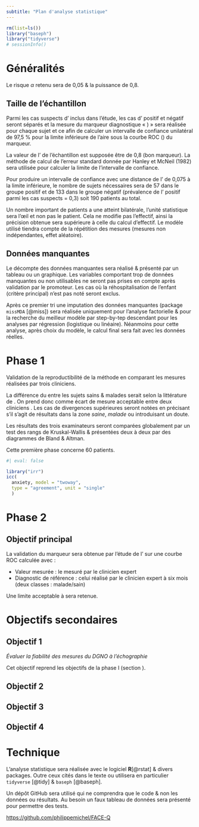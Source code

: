 ```yaml
---
subtitle: "Plan d'analyse statistique"
---
```


```r
rm(list=ls())
library("baseph")
library("tidyverse")
# sessionInfo()
```

# Généralités

Le risque $\alpha$ retenu sera de 0,05 & la puissance de 0,8.

## Taille de l'échantillon

Parmi les cas suspects d’\gls{acg} inclus dans l’étude, les cas d'\gls{acg} positif et \gls{acg} négatif seront séparés et la mesure du marqueur diagnostique « \gls{dgno}) » sera réalisée pour chaque sujet et ce afin de calculer un intervalle de confiance unilatéral de 97,5 % pour la limite inférieure de l'aire sous la courbe ROC
(\gls{auc}) du marqueur.

La valeur de l'\gls{auc} de l'échantillon est supposée être de 0,8 (bon marqueur).
La méthode de calcul de l'erreur standard donnée par Hanley et McNeil (1982) sera
utilisée pour calculer la limite de l'intervalle de confiance.

Pour produire un intervalle de confiance avec une distance de l'\gls{auc} de 0,075 à la
limite inférieure, le nombre de sujets nécessaires sera de 57 dans le groupe \gls{acg}
positif et de 133 dans le groupe \gls{acg} négatif (prévalence de l’\gls{acg} positif parmi les cas suspects = 0,3) soit 190 patients au total.

Un nombre important de patients a une atteint bilatérale, l’unité statistique sera l’œil et non pas le patient. Cela ne modifie pas l’effectif, ainsi la précision obtenue sera
supérieure à celle du calcul d’effectif. Le modèle utilisé tiendra compte de la répétition des mesures (mesures non indépendantes, effet aléatoire).

## Données manquantes

Le décompte des données manquantes sera réalisé & présenté par un tableau ou un graphique. Les variables comportant trop de données manquantes ou non utilisables ne seront pas prises en compte après validation par le promoteur. Les cas où la réhospitalisation de l’enfant (critère principal) n'est pas noté seront exclus. 

Après ce premier tri une imputation des données manquantes (package `missMDA` [@miss]) sera réalisée uniquement pour l'analyse factorielle & pour la recherche du meilleur modèle par step-by-tep descendant pour les analyses par régression (logistique ou linéaire). Néanmoins pour cette analyse, après choix du modèle, le calcul final sera fait avec les données réelles. 


#  Phase 1

Validation de la reproductibilité de la méthode en comparant les mesures réalisées par trois cliniciens. 

La différence du \gls{dgno} entre les sujets sains & malades serait selon la littérature de \qty{2}{\mm}. On prend donc comme écart de mesure acceptable entre deux cliniciens \qty{1}{\mm}. Les cas de divergences supérieures seront notées en précisant s'il s'agit de résultats dans la zone *saine*, *malade* ou introduisant un doute.

Les résultats des trois examinateurs seront comparées globalement par un test des rangs de Kruskal-Wallis & présentées deux à deux par des diagrammes de Bland & Altman.

Cette première phase concerne 60 patients. 

```r
#| eval: false

library("irr")
icc(
  anxiety, model = "twoway", 
  type = "agreement", unit = "single"
  )
```

# Phase 2

## Objectif principal

La validation du marqueur sera obtenue par l'étude de l'\gls{auc} sur une courbe ROC calculée avec :

- Valeur mesurée : le \gls{dgno} mesuré par le clinicien expert
- Diagnostic de référence : celui réalisé par le clinicien expert à six mois (deux classes : malade/sain)

Une limite acceptable à \num{0.8} sera retenue. 

# Objectifs secondaires

## Objectif 1

*Évaluer la fiabilité des mesures du DGNO à l’échographie*



Cet objectif reprend les objectifs de la phase I (section \ref{phase-1}). 





## Objectif 2


## Objectif 3


## Objectif 4



# Technique {.appendix}

L'analyse statistique sera réalisée avec le logiciel **R**[@rstat] & divers packages. Outre ceux cités dans le texte ou utilisera en particulier `tidyverse` [@tidy] & `baseph` [@baseph].

Un dépôt GitHub sera utilisé qui ne comprendra que le code & non les données ou résultats. Au besoin un faux tableau de données sera présenté pour permettre des tests.

<https://github.com/philippemichel/FACE-Q>


\printglossaries

\addcontentsline{toc}{chapter}{C. Bibliographie}
